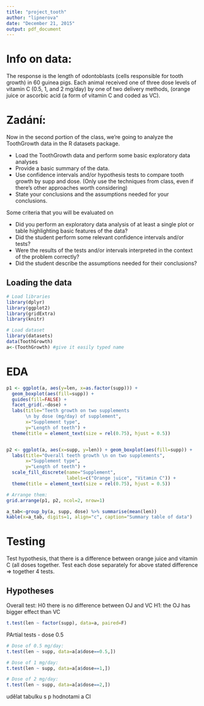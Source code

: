 ```yaml
---
title: "project_tooth"
author: "lipnerova"
date: "December 21, 2015"
output: pdf_document
---
```


# Info on data:
The response is the length of odontoblasts (cells responsible for tooth growth) in 60 guinea pigs. Each animal received one of three dose levels of vitamin C (0.5, 1, and 2 mg/day) by one of two delivery methods, (orange juice or ascorbic acid (a form of vitamin C and coded as VC).

# Zadání:
Now in the second portion of the class, we're going to analyze the ToothGrowth data in the R datasets package. 

- Load the ToothGrowth data and perform some basic exploratory data analyses 
- Provide a basic summary of the data.
- Use confidence intervals and/or hypothesis tests to compare tooth growth by supp and dose. (Only use the techniques from class, even if there's other approaches worth considering)
- State your conclusions and the assumptions needed for your conclusions. 

Some criteria that you will be evaluated on

- Did you  perform an exploratory data analysis of at least a single plot or table highlighting basic features of the data?
- Did the student perform some relevant confidence intervals and/or tests?
- Were the results of the tests and/or intervals interpreted in the context of the problem correctly? 
- Did the student describe the assumptions needed for their conclusions?
    
## Loading the data

```r
# Load libraries
library(dplyr)
library(ggplot2)
library(gridExtra)
library(knitr)

# Load dataset
library(datasets)   
data(ToothGrowth)
a<-(ToothGrowth) #give it easily typed name
```


# EDA

```r
p1 <- ggplot(a, aes(y=len, x=as.factor(supp))) + 
  geom_boxplot(aes(fill=supp)) + 
  guides(fill=FALSE) +
  facet_grid(.~dose) +
  labs(title="Teeth growth on two supplements 
       \n by dose (mg/day) of supplement",
       x="Supplement type",
       y="Length of teeth") +
  theme(title = element_text(size = rel(0.75), hjust = 0.5))


p2 <- ggplot(a, aes(x=supp, y=len)) + geom_boxplot(aes(fill=supp)) + 
  labs(title="Overall teeth growth \n on two supplements",
       x="Supplement type",
       y="Length of teeth") +
  scale_fill_discrete(name="Supplement",
                      labels=c("Orange juice", "Vitamin C")) +
  theme(title = element_text(size = rel(0.75), hjust = 0.5))

# Arrange them: 
grid.arrange(p1, p2, ncol=2, nrow=1)
```

```r
a_tab<-group_by(a, supp, dose) %>% summarise(mean(len))
kable(x=a_tab, digits=1, align="c", caption="Summary table of data")
```


# Testing

Test hypothesis, that there is a difference between orange juice and vitamin C (all doses together.
Test each dose separately for above stated difference => together 4 tests.

## Hypotheses
Overall test: H0 there is no difference between OJ and VC
H1: the OJ has bigger effect than VC
```r
t.test(len ~ factor(supp), data=a, paired=F) 
```

PArtial tests - dose 0.5
```r
# Dose of 0.5 mg/day:
t.test(len ~ supp, data=a[a$dose==0.5,])

# Dose of 1 mg/day:
t.test(len ~ supp, data=a[a$dose==1,])

# Dose of 2 mg/day:
t.test(len ~ supp, data=a[a$dose==2,])


```

udělat tabulku s p hodnotami a CI